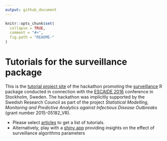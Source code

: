 ```yaml
---
output: github_document
---
```


<!-- README.md is generated from README.Rmd. Please edit that file -->

```r
knitr::opts_chunk$set(
  collapse = TRUE,
  comment = "#>",
  fig.path = "README-"
)
```

Tutorials for the surveillance package
======

This is the [tutorial project site](https://surveillancer.github.io/tutorials/) of the hackathon
promoting the [surveillance](https://CRAN.R-project.org/package=surveillance) R package conducted in connection with the
[ESCAIDE 2016](http://ecdc.europa.eu/en/escaide/Pages/ESCAIDE.aspx) conference in Stockholm, Sweden. The hackathon was implicitly
supported by the Swedish Research Council as part of the project
*Statistical Modelling, Monitoring and Predictive Analytics against
Infectious Disease Outbreaks* (grant number 2015-05182_VR).

* Please select
[articles](https://surveillancer.github.io/tutorials/articles/) to get
a list of tutorials.
* Alternatively, play with a
  [shiny app](https://dirk.shinyapps.io/surveillance/) providing
  insights on the effect of surveillance algorithms parameters
